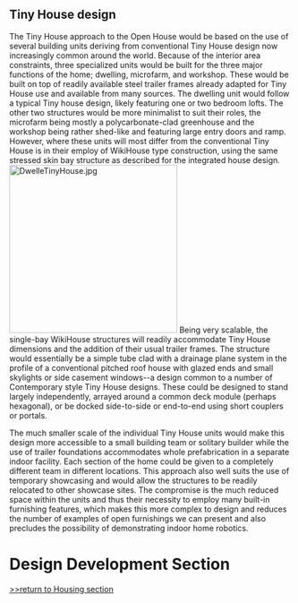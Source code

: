 
==Tiny House design==
The Tiny House approach to the Open House would be based on the use of several building units deriving from conventional Tiny House design now increasingly common around the world. Because of the interior area constraints, three specialized units would be built for the three major functions of the home; dwelling, microfarm, and workshop. These would be built on top of readily available steel trailer frames already adapted for Tiny House use and available from many sources. 
The dwelling unit would follow a typical Tiny house design, likely featuring one or two bedroom lofts. The other two structures would be more minimalist to suit their roles, the microfarm being mostly a polycarbonate-clad greenhouse and the workshop being rather shed-like and featuring large entry doors and ramp. However, where these units will most differ from the conventional Tiny House is in their employ of WikiHouse type construction, using the same stressed skin bay structure as described for the integrated house design. 
[[File:DwelleTinyHouse.jpg|300px|right]]
Being very scalable, the single-bay WikiHouse structures will readily accommodate Tiny House dimensions and the addition of their usual trailer frames. The structure would essentially be a simple tube clad with a drainage plane system in the profile of a conventional pitched roof house with glazed ends and small skylights or side casement windows--a design common to a number of Contemporary style Tiny House designs. These could be designed to stand largely independently, arrayed around a common deck module (perhaps hexagonal), or be docked side-to-side or end-to-end using short couplers or portals. 

The much smaller scale of the individual Tiny House units would make this design more accessible to a small building team or solitary builder while the use of trailer foundations accommodates whole prefabrication in a separate indoor facility. Each section of the home could be given to a completely different team in different locations. This approach also well suits the use of temporary showcasing and would allow the structures to be readily relocated to other showcase sites. The compromise is the much reduced space within the units and thus their necessity to employ many built-in furnishing features, which makes this more complex to design and reduces the number of examples of open furnishings we can present and also precludes the possibility of demonstrating indoor home robotics. 



=Design Development Section=

[http://www.appropedia.org/Open_house_housing >>return to Housing section]